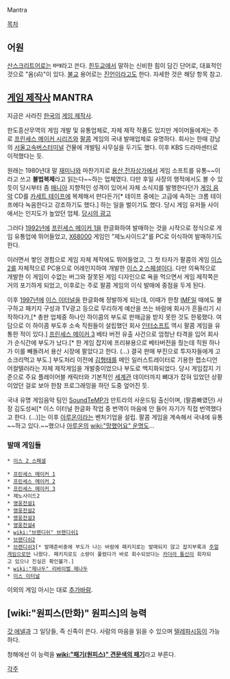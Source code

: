 Mantra

[[목차]]

== 어원 ==
[[산스크리트어]]로는 मन्त्र라고 쓴다. [[힌두교]]에서 말하는 신비한 힘이 담긴 단어로, 대표적인 것으로 "옴(ॐ)"이 있다. [[불교]] 용어로는 [[진언]]이라고도 한다. 자세한 것은 해당 항목 참고.

== [[게임 제작사]] MANTRA ==
지금은 사라진 [[한국]]의 [[게임 제작사]].

한도흥산무역의 게임 개발 및 유통업체로, 자체 제작 작품도 있지만 게이머들에게는 주로 [[프린세스 메이커 시리즈]]와 [[팔콤]] 게임의 국내 발매업체로 유명하다. 회사는 한때 강남의 [[서울고속버스터미널]] 건물에 개발팀 사무실을 두기도 했다. 이후 KBS 드라마센터로 이적했다는 듯.

원래는 1980년대 말 [[재미나]]와 마찬가지로 [[용산 전자상가]]에서 게임 소프트를 유통~~이라고 쓰고 '''불법복제'''라고 읽는다~~하는 업체였다. 다만 후일 사장의 행적에서도 볼 수 있듯이 당시부터 좀 [[매니아]] 지향적인 성격이 있어서 자체 소식지를 발행한다던가 [[게임 음악]] CD를 [[카세트 테이프]]에 복제해서 판다든가[* 테이프 중에는 고급에 속하는 크롬 테이프에다 녹음한다고 강조하기도 했다.] 하는 일을 벌이기도 했다. 당시 게임 유저들 사이에서는 인지도가 높았던 업체. [http://comandgame.tistory.com/118 당시의 광고]

그러다 [[1992년]]에 [[프린세스 메이커 1]]을 한글화하여 발매하는 것을 시작으로 정식으로 게임 유통업에 뛰어들었고, [[X68000]] 게임인 "제노사이드2"를 PC로 이식하여 발매하기도 한다.

이러면서 쌓인 경험으로 게임 자체 제작에도 뛰어들었고, 그 첫 타자가 팔콤의 게임 [[이스 2]]를 자체적으로 PC용으로 어레인지하여 개발한 [[이스 2 스페셜]]이다. 다만 의욕적으로 개발한 이 게임이 수없는 버그와 잘못된 게임 디자인으로 욕을 먹으면서 게임 제작쪽은 거의 포기하게 되었고, 이후로는 주로 팔콤 게임의 이식 발매에 중점을 두게 된다.

이후 [[1997년]]에 [[이스 이터널]]을 한글화해 정발하게 되는데, 이때가 한창 [[IMF]]일 때에도 불구하고 패키지 구성과 TV광고 등으로 무리하게 예산을 쓰는 바람에 회사가 흔들리기 시작하다가,[* 총판 업체중 하나인 하이콤의 부도로 판매금을 받지 못한 것도 한몫했다. 여담으로 이 하이콤 부도후 소속 직원들이 설립했던 회사 [[인터소프트]] 역시 팔콤 게임을 유통한 적이 있다.] [[프린세스 메이커 3]] 베타 버전 유출 사건으로 엄청난 타격을 입어 회사가 순식간에 부도가 났다.[* 한 게임 잡지에 프리뷰용으로 베타버전을 줬는데 직원 하나가 이를 빼돌려서 용산 시장에 팔았다고 한다. (…) 결국 판매 부진으로 투자자들에게 고소크리먹고 부도.] 부도처리 이전에 [[김형태]]를 메인 일러스트레이터로 기용한 랩소디언 어컬텔러라는 자체 제작게임을 개발중이었으나 부도로 백지화되었다. 당시 게임잡지 기준으로 주요 플레이어블 캐릭터와 기본적인 [[세계관]] 데이터까지 뼈대가 잡혀 있었던 상황이었던 걸로 보아 한참 프로그래밍을 하던 도중 엎어진 듯.

국내 유명 게임음악 팀인 [[SoundTeMP]]가 만트라의 사운드팀 출신이며, (팔콤빠였던) 사장 김도성씨[* 이스 이터널 한글화 작업 중 번역이 마음에 안 들어 자기가 직접 번역했다고 한다. (…)]는 이후 [[아루온]]이라는 벤처기업을 설립. 팔콤 게임을 계속해서 국내에 유통~~하고 있다.~~했으나 [[아루온]]의 [[wiki:"망했어요" 운명]]도... 

=== 발매 게임들 ===
 * [[이스 2 스페셜]]

 * [[프린세스 메이커 1]]
 * [[프린세스 메이커 2]]
 * [[프린세스 메이커 3]]
 * 제노사이드2
 * [[영웅전설1]]
 * [[영웅전설2]]
 * [[영웅전설3]]
 * [[영웅전설4]]
 * [[wiki:"브랜디쉬" 브랜디쉬1]]
 * [[브랜디쉬2]]
 * [[브랜디쉬3]][* 발매준비중에 부도가 나는 바람에 패키지로는 발매되지 않고 잡지부록과 [[주얼게임]]으로만 나왔다. 패키지로도 소량이 풀렸다가 바로 회수되었다는 [[카더라 통신]]이 회자되고 있으나 진실은 확인불가.]
 * [[wiki:"제나두" 리바이벌 제나두]]
 * [[이스 이터널]]
이외의 게임 아시는 대로 [[추가바람]].

== [wiki:"원피스(만화)" 원피스]의 능력 ==
[[갓 에넬]]과 그 일당들, 즉 신족이 쓴다. 사람의 마음을 읽을 수 있으며 [[텔레파시]]등이 가능하다.

청해에선 이 능력을 '''[[wiki:"패기(원피스)" 견문색의 패기]]'''라고 부른다.

[[각주]]

